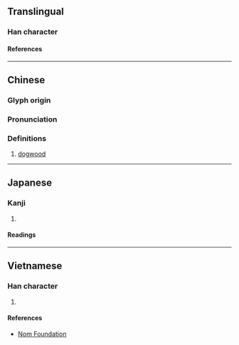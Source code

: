 {{also|梾}}
{{character info}}
==Translingual==

===Han character===
{{Han char|rn=75|rad=木|as=08|sn=12|four=44998|canj=DDOO|ids=⿰木來}}

====References====
{{Han ref|kx=0534.240|dkj=14987|dj=0922.180|hdz=21229.010|uh=68F6}}

----

==Chinese==
{{zh-forms|s=梾}}

===Glyph origin===
{{Han etym}}

===Pronunciation===
{{zh-pron
|m=lái
|c=loi4
|mc=y
|oc=y
|ma=
|cat=n
}}

===Definitions===
{{zh-hanzi}}

# [[dogwood]]

----

==Japanese==

===Kanji===
{{ja-kanji|grade=|rs=木08}}

# {{rfdef|ja|sort=木08}}

====Readings====
{{ja-readings
|on=らい
|kun=むく
}}

----

==Vietnamese==

===Han character===
{{vi-readings|rs=木08|reading=lai}}

# {{rfdef|vi|sort=木08}}

====References====
* [http://nomfoundation.org/common/nom_details.php?codepoint=68f6 Nom Foundation]